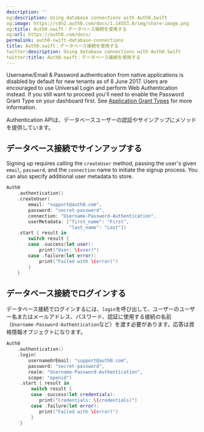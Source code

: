 ```yaml
---
description: ''
og:description: Using database connections with Auth0.Swift
og:image: https://cdn2.auth0.com/docs/1.14553.0/img/share-image.png
og:title: Auth0.swift：データベース接続を使用する
og:url: https://auth0.com/docs/
permalink: auth0-swift-database-connections
title: Auth0.swift：データベース接続を使用する
twitter:description: Using database connections with Auth0.Swift
twitter:title: Auth0.swift：データベース接続を使用する
---
```


<Card title="Database authentication on Native platforms">

Username/Email & Password authentication from native applications is disabled by default for new tenants as of 8 June 2017. Users are encouraged to use Universal Login and perform Web Authentication instead. If you still want to proceed you'll need to enable the Password Grant Type on your dashboard first. See [Application Grant Types](/docs/get-started/applications/application-grant-types) for more information.

</Card>

Authentication APIは、データベースユーザーの認証やサインアップにメソッドを提供しています。

## データベース接続でサインアップする

Signing up requires calling the `createUser` method, passing the user's given `email`, `password`, and the `connection` name to initiate the signup process. You can also specify additional user metadata to store.

```swift lines
Auth0
    .authentication()
    .createUser(
        email: "support@auth0.com",
        password: "secret-password",
        connection: "Username-Password-Authentication",
        userMetadata: ["first_name": "First",
                       "last_name": "Last"])
    .start { result in
        switch result {
        case .success(let user):
            print("User: \(user)")
        case .failure(let error):
            print("Failed with \(error)")
        }
    }
```

## データベース接続でログインする

データベース接続でログインするには、`login`を呼び出して、ユーザーのユーザー名またはメールアドレス、パスワード、認証に使用する接続の名前（`Username-Password-Authentication`など）を渡す必要があります。応答は資格情報オブジェクトになります。

```swift lines
Auth0
    .authentication()
    .login(
        usernameOrEmail: "support@auth0.com",
        password: "secret-password",
        realm: "Username-Password-Authentication",
        scope: "openid")
     .start { result in
         switch result {
         case .success(let credentials):
            print("Credentials: \(credentials)")
         case .failure(let error):
            print("Failed with \(error)")
         }
     }
```
